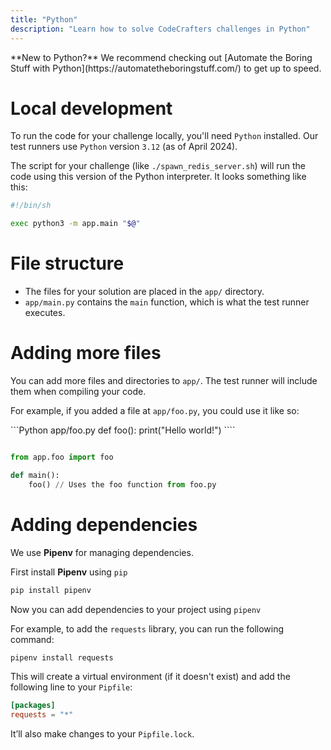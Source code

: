 ```yaml
---
title: "Python"
description: "Learn how to solve CodeCrafters challenges in Python"
---
```


<Note>
  **New to Python?** We recommend checking out [Automate the Boring Stuff with
  Python](https://automatetheboringstuff.com/) to get up to speed.
</Note>

# Local development

To run the code for your challenge locally, you'll need `Python` installed. Our test runners use `Python` version `3.12` (as of April 2024).

The script for your challenge (like `./spawn_redis_server.sh`) will run the code using this version of the Python interpreter. It looks something like this:

```sh
#!/bin/sh

exec python3 -m app.main "$@"
```

# File structure

- The files for your solution are placed in the `app/` directory.
- `app/main.py` contains the `main` function, which is what the test runner executes.

# Adding more files

You can add more files and directories to `app/`. The test runner will include them when compiling your code.

For example, if you added a file at `app/foo.py`, you could use it like so:

<CodeGroup>
```Python app/foo.py
def foo():
    print("Hello world!")
````

```Python app/main.py

from app.foo import foo

def main():
    foo() // Uses the foo function from foo.py
```

</CodeGroup>

# Adding dependencies

We use **Pipenv** for managing dependencies.

First install **Pipenv** using `pip`

```bash
pip install pipenv
```

Now you can add dependencies to your project using `pipenv`

For example, to add the `requests` library, you can run the following command:

```bash
pipenv install requests
```

This will create a virtual environment (if it doesn't exist) and add the following line to your `Pipfile`:

```toml
[packages]
requests = "*"
```

It’ll also make changes to your `Pipfile.lock`.

